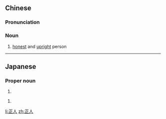 ==Chinese==
{{zh-forms}}

===Pronunciation===
{{zh-pron
|m=zhèngrén
|h=pfs=chṳn-ngìn
|cat=n
}}

===Noun===
{{zh-noun}}

# {{lb|zh|literary}} [[honest]] and [[upright]] person

----

==Japanese==
{{ja-kanjitab|まさ|と}}

===Proper noun===
{{ja-pos|proper|まさと}}

# {{given name|male|lang=ja|sort=まさと}}

{{ja-kanjitab|まさ|ひと|yomi=k}}

{{ja-pos|proper|まさひと}}

# {{given name|male|lang=ja|sort=まさひと}}

[[li:正人]]
[[zh:正人]]